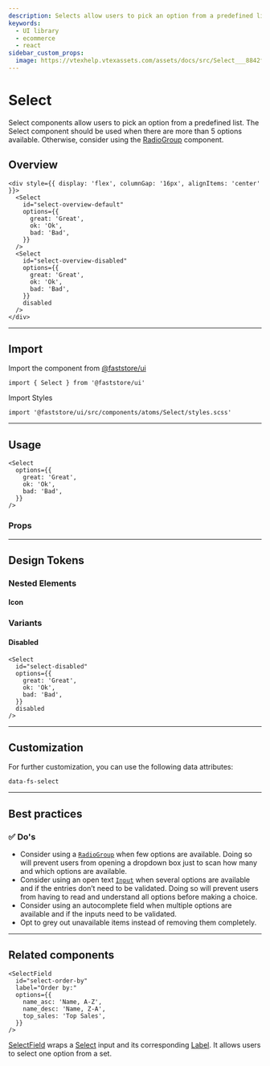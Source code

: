 ```yaml
---
description: Selects allow users to pick an option from a predefined list.
keywords:
  - UI library
  - ecommerce
  - react
sidebar_custom_props:
  image: https://vtexhelp.vtexassets.com/assets/docs/src/Select___8842f3b6522c3e8db0a887b3f216a6ab.png
---
```



# Select

Select components allow users to pick an option from a predefined list. The Select component should be used when there are more than 5 options available. Otherwise, consider using the [RadioGroup](/reference/ui/molecules/RadioGroup) component.

## Overview

```tsx live
<div style={{ display: 'flex', columnGap: '16px', alignItems: 'center' }}>
  <Select
    id="select-overview-default"
    options={{
      great: 'Great',
      ok: 'Ok',
      bad: 'Bad',
    }}
  />
  <Select
    id="select-overview-disabled"
    options={{
      great: 'Great',
      ok: 'Ok',
      bad: 'Bad',
    }}
    disabled
  />
</div>
```

---

## Import

Import the component from <a href="https://www.faststore.dev/reference/ui/get-started-faststore-ui">@faststore/ui</a>

```tsx
import { Select } from '@faststore/ui'
```

Import Styles

```tsx
import '@faststore/ui/src/components/atoms/Select/styles.scss'
```

---

## Usage

```tsx live
<Select
  options={{
    great: 'Great',
    ok: 'Ok',
    bad: 'Bad',
  }}
/>
```

### Props

<PropsSection name="Select" />

---

## Design Tokens

<TokenTable>
  <TokenRow token="--fs-select-height" value="var(--fs-spacing-6)" />
  <TokenRow token="--fs-select-min-height" value="var(--fs-control-tap-size)" />
  <TokenRow
    token="--fs-select-padding"
    value="var(--fs-spacing-1) var(--fs-spacing-5) var(--fs-spacing-1) var(--fs-spacing-2)"
  />
  <TokenDivider />
  <TokenRow
    token="--fs-select-text-color"
    value="var(--fs-color-link)"
    isColor
  />
  <TokenDivider />
  <TokenRow token="--fs-select-border-radius" value="var(--fs-border-radius)" />
  <TokenDivider />
  <TokenRow token="--fs-select-bkg" value="transparent" />
  <TokenRow
    token="--fs-select-bkg-color-focus"
    value="var(--fs-color-primary-bkg-light)"
    isColor
  />
  <TokenRow
    token="--fs-select-bkg-color-hover"
    value="var(--fs-select-bkg-color-focus)"
    globalValue="var(--fs-color-primary-bkg-light)"
    isColor
  />
  <TokenDivider />
  <TokenRow
    token="--fs-select-transition-timing"
    value="var(--fs-transition-timing)"
  />
  <TokenRow
    token="--fs-select-transition-property"
    value="var(--fs-transition-property)"
  />
  <TokenRow
    token="--fs-select-transition-function"
    value="var(--fs-transition-function)"
  />
</TokenTable>

### Nested Elements

#### Icon

<TokenTable>
  <TokenRow
    token="--fs-select-icon-color"
    value="var(--fs-color-link)"
    isColor
  />
  <TokenRow
    token="--fs-select-icon-position-right"
    value="var(--fs-spacing-2)"
  />
  <TokenRow token="--fs-select-icon-width" value="var(--fs-spacing-3)" />
  <TokenRow
    token="--fs-select-icon-height"
    value="var(--fs-select-icon-width)"
  />
</TokenTable>

### Variants

#### Disabled

```tsx live
<Select
  id="select-disabled"
  options={{
    great: 'Great',
    ok: 'Ok',
    bad: 'Bad',
  }}
  disabled
/>
```

<TokenTable>
  <TokenRow
    token="--fs-select-disabled-text-color"
    value="var(--fs-color-disabled-text)"
    isColor
  />
  <TokenRow token="--fs-select-disabled-text-opacity" value="1" />
</TokenTable>

---

## Customization

For further customization, you can use the following data attributes:

`data-fs-select`

---

## Best practices

### ✅ Do's

- Consider using a [`RadioGroup`](/reference/ui/molecules/RadioGroup) when few options are available. Doing so will prevent users from opening a dropdown box just to scan how many and which options are available.
- Consider using an open text [`Input`](/reference/ui/atoms/Input) when several options are available and if the entries don’t need to be validated. Doing so will prevent users from having to read and understand all options before making a choice.
- Consider using an autocomplete field when multiple options are available and if the inputs need to be validated.
- Opt to grey out unavailable items instead of removing them completely.

---

## Related components

```tsx live
<SelectField
  id="select-order-by"
  label="Order by:"
  options={{
    name_asc: 'Name, A-Z',
    name_desc: 'Name, Z-A',
    top_sales: 'Top Sales',
  }}
/>
```

[SelectField](/reference/ui/molecules/SelectField) wraps a [Select](/reference/ui/atoms/Select) input and its corresponding [Label](/reference/ui/atoms/Label). It allows users to select one option from a set.
